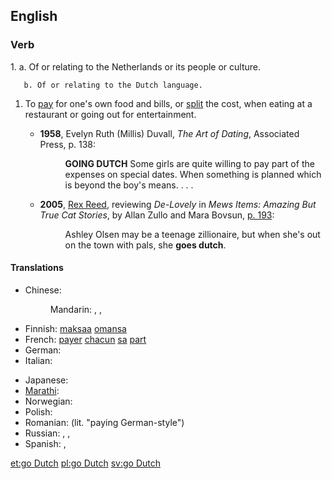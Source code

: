 ==English==
{{wikipedia|Going Dutch}}

===Verb===
{{en-verb|head=[[to]] [[go]] [[Dutch]]|goes Dutch|going Dutch|went Dutch|gone Dutch}}

1.  a. Of or relating to the Netherlands or its people or culture.
    b. Of or relating to the Dutch language.
# {{idiomatic}} To [[pay]] for one's own food and bills, or [[split]] the cost, when eating at a restaurant or going out for entertainment.
#* '''1958''', Evelyn Ruth (Millis) Duvall, ''The Art of Dating'', Associated Press, p. 138:
#*: '''GOING DUTCH''' Some girls are quite willing to pay part of the expenses on special dates.  When something is planned which is beyond the boy's means. . . .
#* '''2005''', [[w:Rex Reed|Rex Reed]], reviewing ''De-Lovely'' in ''Mews Items: Amazing But True Cat Stories'', by Allan Zullo and Mara Bovsun, [http://books.google.com/books?id=m2G5BIoIKZgC&pg=RA1-PA193&dq=%22goes+Dutch%22&lr=&ei=Ip1kR6PgCYLusgPSorScAw&sig=pPIwDBOtKTAZB9TTurE0u7j-7oY#PRA1-PA195,M1 p. 193]:
#*: Ashley Olsen may be a teenage zillionaire, but when she's out on the town with pals, she '''goes dutch'''.

====Translations====
{{trans-top|split the cost}}
* Chinese:
*: Mandarin: {{qualifier|informal}} {{t|cmn|AA制|tr=èièi zhì|sc=Hani}}, {{qualifier|formal}} {{t|cmn|各自付帳|sc=Hani}}, {{t|cmn|各自付帐|tr=gèzì fùzhàng|sc=Hani}}
* Finnish: [[maksaa]] [[oma|omansa]]
* French: [[payer]] [[chacun]] [[sa]] [[part#French|part]]
* German: {{t-|de|getrennte Kasse machen}}
* Italian: {{t-|it|fare alla romana}}
{{trans-mid}}
* Japanese: {{t-|ja|割り勘にする|tr=わりかんにする, warikan ni suru}}
* [[Marathi]]: {{t-|mr|तुझे तु माझे मी|tr=tujhe tu mājhe mī|sc=Deva}}
* Norwegian: {{t+|no|spleise}}
* Polish: {{t-|pl|płacić osobno}}
* Romanian: {{t-|ro|plăti nemțește}} (lit. "paying German-style")
* Russian: {{t-|ru|устраивать складчину|tr=ustráivat’ skládčinu|sc=Cyrl}} {{impf}}, {{t-|ru|устроить складчину|tr=ustróit’ skládčinu|sc=Cyrl}} {{pf.}}, {{t-|ru|платить отдельно|tr=platít’ otdél’no|sc=Cyrl}}
* Spanish: {{t-|es|ir a escote}}, {{t|es|pagar a escote}}
{{trans-bottom}}

[[et:go Dutch]]
[[pl:go Dutch]]
[[sv:go Dutch]]